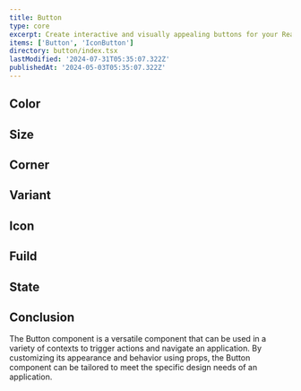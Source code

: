 ```yaml
---
title: Button
type: core
excerpt: Create interactive and visually appealing buttons for your React applications. Customize styles, sizes, and behaviors to enhance user engagement and streamline navigation.
items: ['Button', 'IconButton']
directory: button/index.tsx
lastModified: '2024-07-31T05:35:07.322Z'
publishedAt: '2024-05-03T05:35:07.322Z'
---
```


## Color

<Playground name="buttonColor" root="button" />

## Size

<Playground name="buttonSize" root="button" />

## Corner

<Playground name="buttonCorner" root="button" />

## Variant

<Playground name="buttonVariant" root="button" />

## Icon

<Playground name="buttonIcon" root="button" />

## Fuild

<Playground name="buttonFluid" root="button" />

## State

<Playground name="buttonState" root="button" />

## Conclusion

The Button component is a versatile component that can be used in a variety of contexts to trigger actions and navigate an application. By customizing its appearance and behavior using props, the Button component can be tailored to meet the specific design needs of an application.
